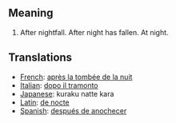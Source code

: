 == Meaning ==

#After nightfall.  After night has fallen.  At night.

== Translations ==

*[[French]]: [[après la tombée de la nuit]]
*[[Italian]]: [[dopo il tramonto]]
*[[Japanese]]: kuraku natte kara
*[[Latin]]: [[de nocte]]
*[[Spanish]]: [[después de anochecer]]